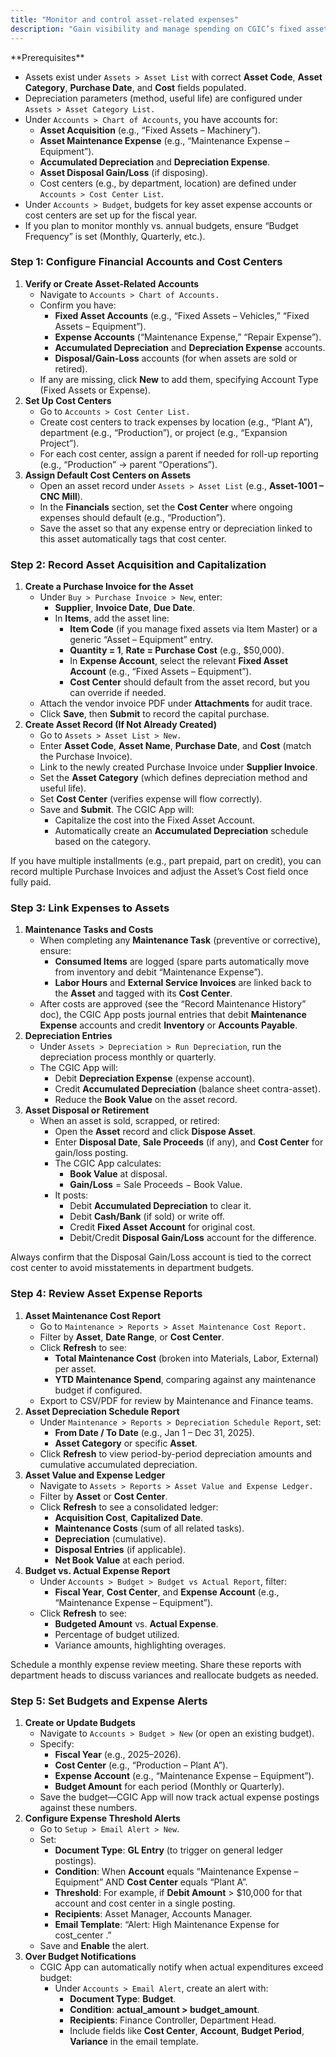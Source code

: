 ```yaml
---
title: "Monitor and control asset-related expenses"
description: "Gain visibility and manage spending on CGIC’s fixed assets—so you can track acquisition, maintenance, depreciation, and disposal costs in the CGIC App and maintain healthy budgets."
---
```


<Info>
  **Prerequisites**

  - Assets exist under `Assets > Asset List` with correct **Asset Code**, **Asset Category**, **Purchase Date**, and **Cost** fields populated.
  - Depreciation parameters (method, useful life) are configured under `Assets > Asset Category List.`
  - Under `Accounts > Chart of Accounts`, you have accounts for:
    - **Asset Acquisition** (e.g., “Fixed Assets – Machinery”).
    - **Asset Maintenance Expense** (e.g., “Maintenance Expense – Equipment”).
    - **Accumulated Depreciation** and **Depreciation Expense**.
    - **Asset Disposal Gain/Loss** (if disposing).
    - Cost centers (e.g., by department, location) are defined under `Accounts > Cost Center List`.
  - Under `Accounts > Budget`, budgets for key asset expense accounts or cost centers are set up for the fiscal year.
  - If you plan to monitor monthly vs. annual budgets, ensure “Budget Frequency” is set (Monthly, Quarterly, etc.).
</Info>

### Step 1: Configure Financial Accounts and Cost Centers

1. **Verify or Create Asset-Related Accounts**
   - Navigate to `Accounts > Chart of Accounts.`
   - Confirm you have:
     - **Fixed Asset Accounts** (e.g., “Fixed Assets – Vehicles,” “Fixed Assets – Equipment”).
     - **Expense Accounts** (“Maintenance Expense,” “Repair Expense”).
     - **Accumulated Depreciation** and **Depreciation Expense** accounts.
     - **Disposal/Gain-Loss** accounts (for when assets are sold or retired).
   - If any are missing, click **New** to add them, specifying Account Type (Fixed Assets or Expense).
2. **Set Up Cost Centers**
   - Go to `Accounts > Cost Center List.`
   - Create cost centers to track expenses by location (e.g., “Plant A”), department (e.g., “Production”), or project (e.g., “Expansion Project”).
   - For each cost center, assign a parent if needed for roll-up reporting (e.g., “Production” → parent “Operations”).
3. **Assign Default Cost Centers on Assets**
   - Open an asset record under `Assets > Asset List` (e.g., **Asset-1001 – CNC Mill**).
   - In the **Financials** section, set the **Cost Center** where ongoing expenses should default (e.g., “Production”).
   - Save the asset so that any expense entry or depreciation linked to this asset automatically tags that cost center.

### Step 2: Record Asset Acquisition and Capitalization

1. **Create a Purchase Invoice for the Asset**
   - Under `Buy > Purchase Invoice > New`, enter:
     - **Supplier**, **Invoice Date**, **Due Date**.
     - In **Items**, add the asset line:
       - **Item Code** (if you manage fixed assets via Item Master) or a generic “Asset – Equipment” entry.
       - **Quantity = 1**, **Rate = Purchase Cost** (e.g., \$50,000).
       - In **Expense Account**, select the relevant **Fixed Asset Account** (e.g., “Fixed Assets – Equipment”).
       - **Cost Center** should default from the asset record, but you can override if needed.
   - Attach the vendor invoice PDF under **Attachments** for audit trace.
   - Click **Save**, then **Submit** to record the capital purchase.
2. **Create Asset Record (If Not Already Created)**
   - Go to `Assets > Asset List > New.`
   - Enter **Asset Code**, **Asset Name**, **Purchase Date**, and **Cost** (match the Purchase Invoice).
   - Link to the newly created Purchase Invoice under **Supplier Invoice**.
   - Set the **Asset Category** (which defines depreciation method and useful life).
   - Set **Cost Center** (verifies expense will flow correctly).
   - Save and **Submit**. The CGIC App will:
     - Capitalize the cost into the Fixed Asset Account.
     - Automatically create an **Accumulated Depreciation** schedule based on the category.

<Note>
  If you have multiple installments (e.g., part prepaid, part on credit), you can record multiple Purchase Invoices and adjust the Asset’s Cost field once fully paid.
</Note>

### Step 3: Link Expenses to Assets

1. **Maintenance Tasks and Costs**
   - When completing any **Maintenance Task** (preventive or corrective), ensure:
     - **Consumed Items** are logged (spare parts automatically move from inventory and debit “Maintenance Expense”).
     - **Labor Hours** and **External Service Invoices** are linked back to the **Asset** and tagged with its **Cost Center**.
   - After costs are approved (see the “Record Maintenance History” doc), the CGIC App posts journal entries that debit **Maintenance Expense** accounts and credit **Inventory** or **Accounts Payable**.
2. **Depreciation Entries**
   - Under `Assets > Depreciation > Run Depreciation`, run the depreciation process monthly or quarterly.
   - The CGIC App will:
     - Debit **Depreciation Expense** (expense account).
     - Credit **Accumulated Depreciation** (balance sheet contra-asset).
     - Reduce the **Book Value** on the asset record.
3. **Asset Disposal or Retirement**
   - When an asset is sold, scrapped, or retired:
     - Open the **Asset** record and click **Dispose Asset**.
     - Enter **Disposal Date**, **Sale Proceeds** (if any), and **Cost Center** for gain/loss posting.
     - The CGIC App calculates:
       - **Book Value** at disposal.
       - **Gain/Loss** = Sale Proceeds − Book Value.
     - It posts:
       - Debit **Accumulated Depreciation** to clear it.
       - Debit **Cash/Bank** (if sold) or write off.
       - Credit **Fixed Asset Account** for original cost.
       - Debit/Credit **Disposal Gain/Loss** account for the difference.

<Tip>
  Always confirm that the Disposal Gain/Loss account is tied to the correct cost center to avoid misstatements in department budgets.
</Tip>

### Step 4: Review Asset Expense Reports

1. **Asset Maintenance Cost Report**
   - Go to `Maintenance > Reports > Asset Maintenance Cost Report.`
   - Filter by **Asset**, **Date Range**, or **Cost Center**.
   - Click **Refresh** to see:
     - **Total Maintenance Cost** (broken into Materials, Labor, External) per asset.
     - **YTD Maintenance Spend**, comparing against any maintenance budget if configured.
   - Export to CSV/PDF for review by Maintenance and Finance teams.
2. **Asset Depreciation Schedule Report**
   - Under `Maintenance > Reports > Depreciation Schedule Report`, set:
     - **From Date / To Date** (e.g., Jan 1 – Dec 31, 2025).
     - **Asset Category** or specific **Asset**.
   - Click **Refresh** to view period-by-period depreciation amounts and cumulative accumulated depreciation.
3. **Asset Value and Expense Ledger**
   - Navigate to `Assets > Reports > Asset Value and Expense Ledger.`
   - Filter by **Asset** or **Cost Center**.
   - Click **Refresh** to see a consolidated ledger:
     - **Acquisition Cost**, **Capitalized Date**.
     - **Maintenance Costs** (sum of all related tasks).
     - **Depreciation** (cumulative).
     - **Disposal Entries** (if applicable).
     - **Net Book Value** at each period.
4. **Budget vs. Actual Expense Report**
   - Under `Accounts > Budget > Budget vs Actual Report`, filter:
     - **Fiscal Year**, **Cost Center**, and **Expense Account** (e.g., “Maintenance Expense – Equipment”).
   - Click **Refresh** to see:
     - **Budgeted Amount** vs. **Actual Expense**.
     - Percentage of budget utilized.
     - Variance amounts, highlighting overages.

<Tip>
  Schedule a monthly expense review meeting. Share these reports with department heads to discuss variances and reallocate budgets as needed.
</Tip>

### Step 5: Set Budgets and Expense Alerts

1. **Create or Update Budgets**
   - Navigate to `Accounts > Budget > New` (or open an existing budget).
   - Specify:
     - **Fiscal Year** (e.g., 2025–2026).
     - **Cost Center** (e.g., “Production – Plant A”).
     - **Expense Account** (e.g., “Maintenance Expense – Equipment”).
     - **Budget Amount** for each period (Monthly or Quarterly).
   - Save the budget—CGIC App will now track actual expense postings against these numbers.
2. **Configure Expense Threshold Alerts**
   - Go to `Setup > Email Alert > New`.
   - Set:
     - **Document Type**: **GL Entry** (to trigger on general ledger postings).
     - **Condition**: When **Account** equals “Maintenance Expense – Equipment” AND **Cost Center** equals “Plant A”.
     - **Threshold**: For example, if **Debit Amount** \> \$10,000 for that account and cost center in a single posting.
     - **Recipients**: Asset Manager, Accounts Manager.
     - **Email Template**: “Alert: High Maintenance Expense for  cost_center .”
   - Save and **Enable** the alert.
3. **Over Budget Notifications**
   - CGIC App can automatically notify when actual expenditures exceed budget:
     - Under `Accounts > Email Alert`, create an alert with:
       - **Document Type**: **Budget**.
       - **Condition**: **actual_amount \> budget_amount**.
       - **Recipients**: Finance Controller, Department Head.
       - Include fields like **Cost Center**, **Account**, **Budget Period**, **Variance** in the email template.